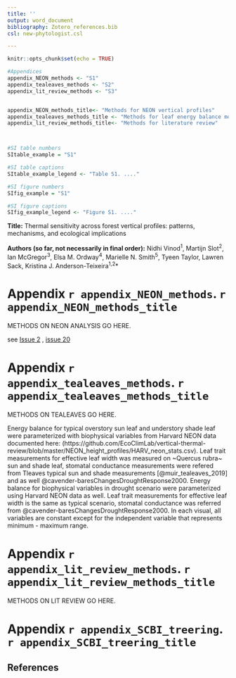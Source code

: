 ```yaml
---
title: ''
output: word_document
bibliography: Zotero_references.bib
csl: new-phytologist.csl 

---
```

```r
knitr::opts_chunk$set(echo = TRUE)
```


```r

#Appendices
appendix_NEON_methods <- "S1"
appendix_tealeaves_methods <- "S2"
appendix_lit_review_methods <- "S3"


appendix_NEON_methods_title<- "Methods for NEON vertical profiles"
appendix_tealeaves_methods_title <- "Methods for leaf energy balance modeling"
appendix_lit_review_methods_title<- "Methods for literature review"



#SI table numbers
SItable_example = "S1"

#SI table captions
SItable_example_legend <- "Table S1. ...."

#SI figure numbers
SIfig_example = "S1"

#SI figure captions
SIfig_example_legend <- "Figure S1. ...."

```


**Title:** Thermal sensitivity across forest vertical profiles: patterns, mechanisms, and ecological implications

**Authors (so far, not necessarily in final order):** 
Nidhi Vinod^1^,
Martijn Slot^2^,
Ian McGregor^3^,
Elsa M. Ordway^4^,
Marielle N. Smith^5^,
Tyeen Taylor,
Lawren Sack,
Kristina J. Anderson-Teixeira^1,2^* 

\newpage

#  Appendix `r appendix_NEON_methods`. `r appendix_NEON_methods_title`

METHODS ON NEON ANALYSIS GO HERE.

see [Issue 2](https://github.com/EcoClimLab/vertical-thermal-review/issues/2) , [issue 20](https://github.com/EcoClimLab/vertical-thermal-review/issues/20) 

\newpage

#  Appendix `r appendix_tealeaves_methods`. `r appendix_tealeaves_methods_title`

METHODS ON TEALEAVES GO HERE.

Energy balance for typical overstory sun leaf and understory shade leaf were parameterized with biophysical variables from Harvard NEON data documented here: (https://github.com/EcoClimLab/vertical-thermal-review/blob/master/NEON_height_profiles/HARV_neon_stats.csv). Leaf trait measurements for effective leaf width was measured on ~Quercus rubra~ sun and shade leaf, stomatal conductance measurements were refered from Tleaves typical sun and shade measurements [@muir_tealeaves_2019] and as well @cavender-baresChangesDroughtResponse2000. Energy balance for biophysical variables in drought scenario were parameterized using Harvard NEON data as well. Leaf trait measurements for effective leaf width is the same as typical scenario, stomatal conductance was referred from @cavender-baresChangesDroughtResponse2000. In each visual, all variables are constant except for the independent variable that represents minimum - maximum range.

\newpage

#  Appendix `r appendix_lit_review_methods`. `r appendix_lit_review_methods_title`

METHODS ON LIT REVIEW GO HERE.

\newpage

# Appendix `r appendix_SCBI_treering`. `r appendix_SCBI_treering_title`

\newpage
## References


